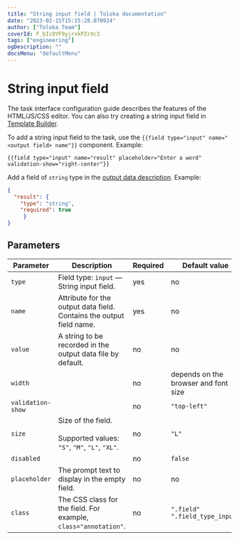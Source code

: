```yaml
---
title: "String input field | Toloka documentation"
date: "2023-02-15T15:15:28.070924"
author: ["Toloka Team"]
coverId: F_bIcOYF9yjrxkPZrXc3
tags: ["engineering"]
ogDescription: ""
docsMenu: "defaultMenu"
---
```



# String input field

<Note mode="note" title="Note">

The task interface configuration guide describes the features of the HTML/JS/CSS editor. You can also try creating a string input field in [Template Builder](/docs/template-builder/reference/field.text).

</Note>

To add a string input field to the task, use the `{{field type="input" name="<output field> name"}}` component. Example:

```plaintext
{{field type="input" name="result" placeholder="Enter a word" validation-show="right-center"}}
```

Add a field of `string` type in the [output data description](/docs/guide/incoming). Example:

```json
{
  "result": {
    "type": "string",
    "required": true
     }
}
```

## Parameters

**Parameter**|**Description**|**Required**|**Default value**
----- | ----- | ----- | -----
`type`| Field type: `input` — String input field. | yes | no
`name`| Attribute for the output data field. Contains the output field name. | yes | no
`value`| A string to be recorded in the output data file by default. | no | no
`width`| <StringTable1/>| no | depends on the browser and font size
`validation-show`| <StringTable2/>| no | `"top-left"`
`size`| Size of the field.<br/><br/>Supported values: `"S"`, `"M"`, `"L"`, `"XL"`. | no | `"L"`
`disabled`| <StringTable3/>| no | `false`
`placeholder`| The prompt text to display in the empty field. | no | no
`class`| The CSS class for the field. For example, `class="annotation"`. | no | `".field" ".field_type_input"`

<ContactGuideSupport/>
